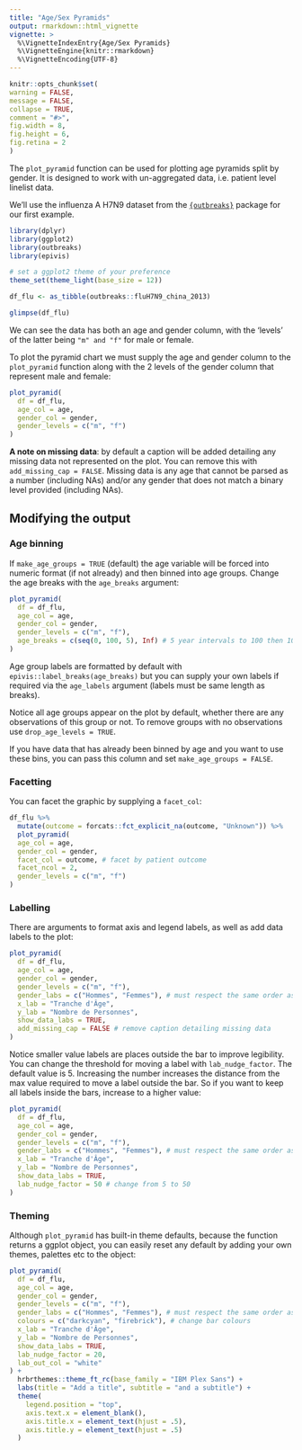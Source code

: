 ```yaml
---
title: "Age/Sex Pyramids"
output: rmarkdown::html_vignette
vignette: >
  %\VignetteIndexEntry{Age/Sex Pyramids}
  %\VignetteEngine{knitr::rmarkdown}
  %\VignetteEncoding{UTF-8}
---
```


```r
knitr::opts_chunk$set(
warning = FALSE,
message = FALSE,
collapse = TRUE,
comment = "#>",
fig.width = 8,
fig.height = 6,
fig.retina = 2
)
```

The `plot_pyramid` function can be used for plotting age pyramids split by gender. It is designed to work with un-aggregated data, i.e. patient level linelist data.

We'll use the influenza A H7N9 dataset from the [`{outbreaks}`](http://www.repidemicsconsortium.org/outbreaks/) package for our first example.

```r
library(dplyr)
library(ggplot2)
library(outbreaks) 
library(epivis)

# set a ggplot2 theme of your preference
theme_set(theme_light(base_size = 12))
```

```r
df_flu <- as_tibble(outbreaks::fluH7N9_china_2013)

glimpse(df_flu)
```

We can see the data has both an age and gender column, with the 'levels' of the latter being `"m" and "f"` for male or female.

To plot the pyramid chart we must supply the age and gender column to the `plot_pyramid` function along with the 2 levels of the gender column that represent male and female:

```r
plot_pyramid(
  df = df_flu,
  age_col = age,
  gender_col = gender,
  gender_levels = c("m", "f")
)
```

**A note on missing data**: by default a caption will be added detailing any missing data not represented on the plot. You can remove this with `add_missing_cap = FALSE`. Missing data is any age that cannot be parsed as a number (including NAs) and/or any gender that does not match a binary level provided (including NAs).

## Modifying the output

### Age binning

If `make_age_groups = TRUE` (default) the age variable will be forced into numeric format (if not already) and then binned into age groups. Change the age breaks with the `age_breaks` argument:

```r
plot_pyramid(
  df = df_flu,
  age_col = age,
  gender_col = gender,
  gender_levels = c("m", "f"),
  age_breaks = c(seq(0, 100, 5), Inf) # 5 year intervals to 100 then 100+
)
```

Age group labels are formatted by default with `epivis::label_breaks(age_breaks)` but you can supply your own labels if required via the `age_labels` argument (labels must be same length as breaks).

Notice all age groups appear on the plot by default, whether there are any observations of this group or not. To remove groups with no observations use `drop_age_levels = TRUE`.

If you have data that has already been binned by age and you want to use these bins, you can pass this column and set `make_age_groups = FALSE`.

### Facetting

You can facet the graphic by supplying a `facet_col`:

```r
df_flu %>% 
  mutate(outcome = forcats::fct_explicit_na(outcome, "Unknown")) %>% 
  plot_pyramid(
  age_col = age,
  gender_col = gender,
  facet_col = outcome, # facet by patient outcome
  facet_ncol = 2,
  gender_levels = c("m", "f")
)
```


### Labelling

There are arguments to format axis and legend labels, as well as add data labels to the plot:

```r
plot_pyramid(
  df = df_flu,
  age_col = age,
  gender_col = gender,
  gender_levels = c("m", "f"),
  gender_labs = c("Hommes", "Femmes"), # must respect the same order as the breaks
  x_lab = "Tranche d'Âge",
  y_lab = "Nombre de Personnes",
  show_data_labs = TRUE,
  add_missing_cap = FALSE # remove caption detailing missing data
)
```

Notice smaller value labels are places outside the bar to improve legibility. You can change the threshold for moving a label with `lab_nudge_factor`. The default value is 5. Increasing the number increases the distance from the max value required to move a label outside the bar. So if you want to keep all labels inside the bars, increase to a higher value:

```r
plot_pyramid(
  df = df_flu,
  age_col = age,
  gender_col = gender,
  gender_levels = c("m", "f"),
  gender_labs = c("Hommes", "Femmes"), # must respect the same order as the breaks
  x_lab = "Tranche d'Âge",
  y_lab = "Nombre de Personnes",
  show_data_labs = TRUE,
  lab_nudge_factor = 50 # change from 5 to 50
)
```

### Theming

Although `plot_pyramid` has built-in theme defaults, because the function returns a ggplot object, you can easily reset any default by adding your own themes, palettes etc to the object:

```r
plot_pyramid(
  df = df_flu,
  age_col = age,
  gender_col = gender,
  gender_levels = c("m", "f"),
  gender_labs = c("Hommes", "Femmes"), # must respect the same order as the breaks
  colours = c("darkcyan", "firebrick"), # change bar colours
  x_lab = "Tranche d'Âge",
  y_lab = "Nombre de Personnes",
  show_data_labs = TRUE,
  lab_nudge_factor = 20, 
  lab_out_col = "white"
) +
  hrbrthemes::theme_ft_rc(base_family = "IBM Plex Sans") +
  labs(title = "Add a title", subtitle = "and a subtitle") +
  theme(
    legend.position = "top",
    axis.text.x = element_blank(), 
    axis.title.x = element_text(hjust = .5),
    axis.title.y = element_text(hjust = .5)
  )
```
